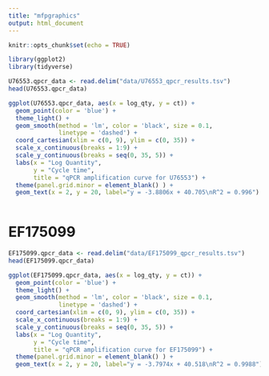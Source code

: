 ```yaml
---
title: "mfpgraphics"
output: html_document
---
```


```r
knitr::opts_chunk$set(echo = TRUE)
```


```r
library(ggplot2)
library(tidyverse)
```

```r
U76553.qpcr_data <- read.delim("data/U76553_qpcr_results.tsv")
head(U76553.qpcr_data)
```

```r
ggplot(U76553.qpcr_data, aes(x = log_qty, y = ct)) + 
  geom_point(color = 'blue') +
  theme_light() + 
  geom_smooth(method = 'lm', color = 'black', size = 0.1,
              linetype = 'dashed') + 
  coord_cartesian(xlim = c(0, 9), ylim = c(0, 35)) + 
  scale_x_continuous(breaks = 1:9) +
  scale_y_continuous(breaks = seq(0, 35, 5)) + 
  labs(x = "Log Quantity",
       y = "Cycle time",
       title = "qPCR amplification curve for U76553") + 
  theme(panel.grid.minor = element_blank() ) + 
  geom_text(x = 2, y = 20, label="y = -3.8806x + 40.705\nR^2 = 0.996")
  
```

# EF175099

```r
EF175099.qpcr_data <- read.delim("data/EF175099_qpcr_results.tsv")
head(EF175099.qpcr_data)
```

```r
ggplot(EF175099.qpcr_data, aes(x = log_qty, y = ct)) + 
  geom_point(color = 'blue') +
  theme_light() + 
  geom_smooth(method = 'lm', color = 'black', size = 0.1,
              linetype = 'dashed') + 
  coord_cartesian(xlim = c(0, 9), ylim = c(0, 35)) + 
  scale_x_continuous(breaks = 1:9) +
  scale_y_continuous(breaks = seq(0, 35, 5)) + 
  labs(x = "Log Quantity",
       y = "Cycle time",
       title = "qPCR amplification curve for EF175099") + 
  theme(panel.grid.minor = element_blank() ) + 
  geom_text(x = 2, y = 20, label="y = -3.7974x + 40.518\nR^2 = 0.9988")
  
```